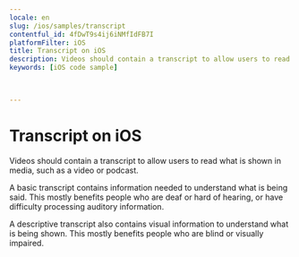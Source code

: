 ```yaml
---
locale: en
slug: /ios/samples/transcript
contentful_id: 4fDwT9s4ij6iNMfIdFB7I
platformFilter: iOS
title: Transcript on iOS
description: Videos should contain a transcript to allow users to read what is shown in media, such as a video or podcast.
keywords: [iOS code sample]


	
---
```


# Transcript on iOS

Videos should contain a transcript to allow users to read what is shown in media, such as a video or podcast.

A basic transcript contains information needed to understand what is being said. This mostly benefits people who are deaf or hard of hearing, or have difficulty processing auditory information.

A descriptive transcript also contains visual information to understand what is being shown. This mostly benefits people who are blind or visually impaired.

<CodeSample id="media-transcript" locale="en" platform="ios"/>